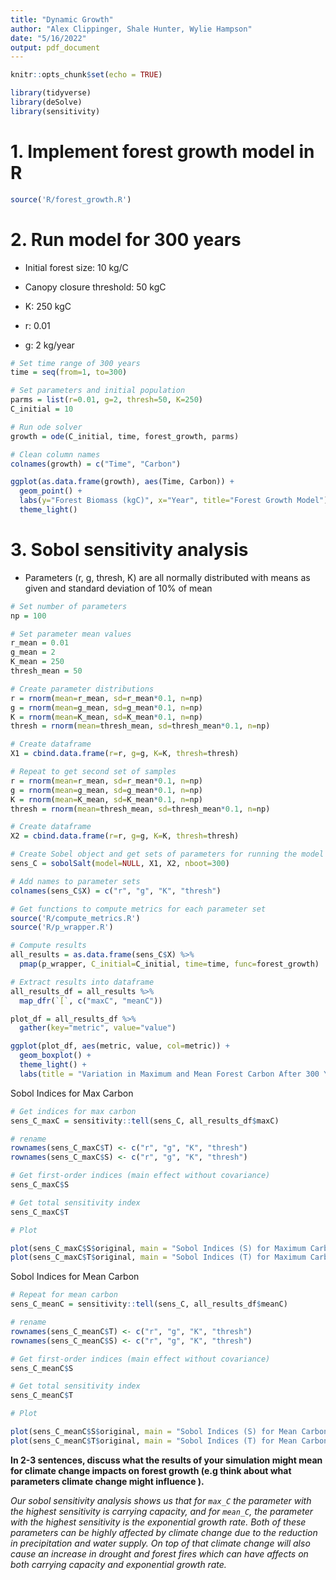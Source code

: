 ```yaml
---
title: "Dynamic Growth"
author: "Alex Clippinger, Shale Hunter, Wylie Hampson"
date: "5/16/2022"
output: pdf_document
---
```


```r
knitr::opts_chunk$set(echo = TRUE)

library(tidyverse)
library(deSolve)
library(sensitivity)
```

# 1. Implement forest growth model in R

```r
source('R/forest_growth.R')
```

# 2. Run model for 300 years

- Initial forest size: 10 kg/C

- Canopy closure threshold: 50 kgC

- K: 250 kgC

- r: 0.01

- g: 2 kg/year

```r
# Set time range of 300 years
time = seq(from=1, to=300)

# Set parameters and initial population
parms = list(r=0.01, g=2, thresh=50, K=250)
C_initial = 10

# Run ode solver
growth = ode(C_initial, time, forest_growth, parms)

# Clean column names
colnames(growth) = c("Time", "Carbon")
```

```r
ggplot(as.data.frame(growth), aes(Time, Carbon)) + 
  geom_point() +
  labs(y="Forest Biomass (kgC)", x="Year", title="Forest Growth Model") +
  theme_light()
```

# 3. Sobol sensitivity analysis

- Parameters (r, g, thresh, K) are all normally distributed with means as given and standard deviation of 10% of mean

```r
# Set number of parameters
np = 100

# Set parameter mean values
r_mean = 0.01
g_mean = 2
K_mean = 250
thresh_mean = 50

# Create parameter distributions
r = rnorm(mean=r_mean, sd=r_mean*0.1, n=np)
g = rnorm(mean=g_mean, sd=g_mean*0.1, n=np)
K = rnorm(mean=K_mean, sd=K_mean*0.1, n=np)
thresh = rnorm(mean=thresh_mean, sd=thresh_mean*0.1, n=np)

# Create dataframe
X1 = cbind.data.frame(r=r, g=g, K=K, thresh=thresh)

# Repeat to get second set of samples
r = rnorm(mean=r_mean, sd=r_mean*0.1, n=np)
g = rnorm(mean=g_mean, sd=g_mean*0.1, n=np)
K = rnorm(mean=K_mean, sd=K_mean*0.1, n=np)
thresh = rnorm(mean=thresh_mean, sd=thresh_mean*0.1, n=np)

# Create dataframe
X2 = cbind.data.frame(r=r, g=g, K=K, thresh=thresh)

# Create Sobel object and get sets of parameters for running the model
sens_C = sobolSalt(model=NULL, X1, X2, nboot=300)

# Add names to parameter sets
colnames(sens_C$X) = c("r", "g", "K", "thresh")

# Get functions to compute metrics for each parameter set
source('R/compute_metrics.R')
source('R/p_wrapper.R')

# Compute results
all_results = as.data.frame(sens_C$X) %>% 
  pmap(p_wrapper, C_initial=C_initial, time=time, func=forest_growth)

# Extract results into dataframe
all_results_df = all_results %>% 
  map_dfr(`[`, c("maxC", "meanC"))
```

```r
plot_df = all_results_df %>% 
  gather(key="metric", value="value")

ggplot(plot_df, aes(metric, value, col=metric)) +
  geom_boxplot() +
  theme_light() +
  labs(title = "Variation in Maximum and Mean Forest Carbon After 300 Years") + ylab("Carbon (kg)") + xlab("Summary Statistic")
```

Sobol Indices for Max Carbon

```r
# Get indices for max carbon
sens_C_maxC = sensitivity::tell(sens_C, all_results_df$maxC)

# rename
rownames(sens_C_maxC$T) <- c("r", "g", "K", "thresh")
rownames(sens_C_maxC$S) <- c("r", "g", "K", "thresh")

# Get first-order indices (main effect without covariance)
sens_C_maxC$S

# Get total sensitivity index
sens_C_maxC$T

# Plot

plot(sens_C_maxC$S$original, main = "Sobol Indices (S) for Maximum Carbon")
plot(sens_C_maxC$T$original, main = "Sobol Indices (T) for Maximum Carbon")
```

Sobol Indices for Mean Carbon

```r
# Repeat for mean carbon
sens_C_meanC = sensitivity::tell(sens_C, all_results_df$meanC)

# rename
rownames(sens_C_meanC$T) <- c("r", "g", "K", "thresh")
rownames(sens_C_meanC$S) <- c("r", "g", "K", "thresh")

# Get first-order indices (main effect without covariance)
sens_C_meanC$S

# Get total sensitivity index
sens_C_meanC$T

# Plot

plot(sens_C_meanC$S$original, main = "Sobol Indices (S) for Mean Carbon")
plot(sens_C_meanC$T$original, main = "Sobol Indices (T) for Mean Carbon")
```
**In 2-3 sentences, discuss what the results of your simulation might mean for climate change impacts on forest growth (e.g think about what parameters climate change might influence ).**

*Our sobol sensitivity analysis shows us that for `max_C` the parameter with the highest sensitivity is carrying capacity, and for `mean_C`, the parameter with the highest sensitivity is the exponential growth rate. Both of these parameters can be highly affected by climate change due to the reduction in precipitation and water supply. On top of that climate change will also cause an increase in drought and forest fires which can have affects on both carrying capacity and exponential growth rate.*